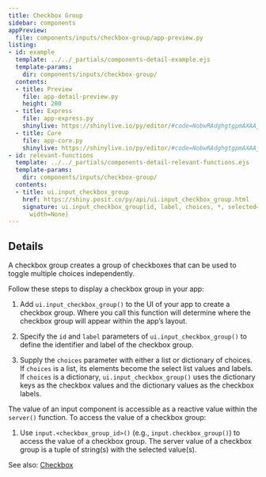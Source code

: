 ```yaml
---
title: Checkbox Group
sidebar: components
appPreview:
  file: components/inputs/checkbox-group/app-preview.py
listing:
- id: example
  template: ../../_partials/components-detail-example.ejs
  template-params:
    dir: components/inputs/checkbox-group/
  contents:
  - title: Preview
    file: app-detail-preview.py
    height: 200
  - title: Express
    file: app-express.py
    shinylive: https://shinylive.io/py/editor/#code=NobwRAdghgtgpmAXAAjFADugdOgnmAGlQGMB7CAFzkqVQDMAnUmZAZwAsBLCXZTmdKQYVkDagBM4DADoRGzNlx5Y4AD3RjWrPgKEju6AK4UihzrIsQzWA8YD6xdnGIBrAEalVdgOZND6AApkZABiZAAecNlg4OkwR2d3Tx8-dDiiUIioiBjkOIBhJ1cPVWRfUn904LDI6JiQaqy63Ni0OJQ4gEEqzNqclta3drywACEemuyB1uJhgomm-uCAXwzJ2QBKRr7LAAExCEkGLCpVCllJOmQANygAG0M4AI3EZtE4CkMGHKq4rAArUjcAK2ChYBLFZLlfzPDayQioCi4dAIFBgU4UMDLAC6QA
  - title: Core
    file: app-core.py
    shinylive: https://shinylive.io/py/editor/#code=NobwRAdghgtgpmAXAAjFADugdOgnmAGlQGMB7CAFzkqVQDMAnUmZAZwAsBLCXZTmdKQYVkAQUxEG1ACZwGRAK6cAOhFUZ0AfSXIAvMiU4oAczia6AGyXSAFKuQODnLN3QKKm4uzjEA1gCNSAA9NYyYFdBsHAGJkAB44+0dk5TAvHwDg0PD0VKJkWISk5IdUgGFvP0Cg5DDSCLyY+MSIEscQJqLWtpLUqFSUVNFGgubintKwfwHkVIAhEcKWiZS0mfLFse62gF98pfGASn2t5MN6ijcPKiCKOzAANygrOFTj1UPVL4hZOjY5B5yGyudxEC5XIisOCsVicciHRDjAACUh+ciwNwo41+yCeLxsCPGySkFAUDFajVSWAAVqRuMCIFcsOkqlk6hECZ81NyNHoxJgbBptJxIQC5FzCKgKLh0AgUGBMWAdgBdIA
- id: relevant-functions
  template: ../../_partials/components-detail-relevant-functions.ejs
  template-params:
    dir: components/inputs/checkbox-group/
  contents:
  - title: ui.input_checkbox_group
    href: https://shiny.posit.co/py/api/ui.input_checkbox_group.html
    signature: ui.input_checkbox_group(id, label, choices, *, selected=None, inline=False,
      width=None)
---
```


:::{#example}
:::

:::{#relevant-functions}
:::

## Details

A checkbox group creates a group of checkboxes that can be used to toggle multiple choices independently.

Follow these steps to display a checkbox group in your app:

  1. Add `ui.input_checkbox_group()` to the UI of your app to create a checkbox group. Where you call this function will determine where the checkbox group will appear within the app's layout.

  2. Specify the `id` and `label` parameters of `ui.input_checkbox_group()` to define the identifier and label of the checkbox group.

  3. Supply the `choices` parameter with either a list or dictionary of choices. If `choices` is a list, its elements become the select list values and labels. If `choices` is a dictionary, `ui.input_checkbox_group()` uses the dictionary keys as the checkbox values and the dictionary values as the checkbox labels.

The value of an input component is accessible as a reactive value within the `server()` function. To access the value of a checkbox group:

  1. Use `input.<checkbox_group_id>()` (e.g., `input.checkbox_group()`) to access the value of a checkbox group. The server value of a checkbox group is a tuple of string(s) with the selected value(s).

See also: [Checkbox](../checkbox/index.qmd)

